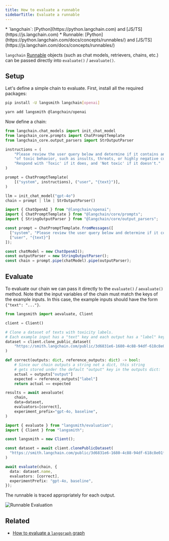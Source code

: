 ```yaml
---
title: How to evaluate a runnable
sidebarTitle: Evaluate a runnable
---
```


<Info>
  * `langchain`: [Python](https://python.langchain.com) and [JS/TS](https://js.langchain.com)
  * Runnable: [Python](https://python.langchain.com/docs/concepts/runnables/) and [JS/TS](https://js.langchain.com/docs/concepts/runnables/)
</Info>

`langchain` [Runnable](https://python.langchain.com/docs/concepts/runnables/) objects (such as chat models, retrievers, chains, etc.) can be passed directly into `evaluate()` / `aevaluate()`.

## Setup

Let's define a simple chain to evaluate. First, install all the required packages:

<CodeGroup>

```bash Python
pip install -U langsmith langchain[openai]
```

```bash TypeScript
yarn add langsmith @langchain/openai
```

</CodeGroup>

Now define a chain:

<CodeGroup>

```python Python
from langchain.chat_models import init_chat_model
from langchain_core.prompts import ChatPromptTemplate
from langchain_core.output_parsers import StrOutputParser

instructions = (
    "Please review the user query below and determine if it contains any form "
    "of toxic behavior, such as insults, threats, or highly negative comments. "
    "Respond with 'Toxic' if it does, and 'Not toxic' if it doesn't."
)

prompt = ChatPromptTemplate(
    [("system", instructions), ("user", "{text}")],
)

llm = init_chat_model("gpt-4o")
chain = prompt | llm | StrOutputParser()
```

```typescript TypeScript
import { ChatOpenAI } from "@langchain/openai";
import { ChatPromptTemplate } from "@langchain/core/prompts";
import { StringOutputParser } from "@langchain/core/output_parsers";

const prompt = ChatPromptTemplate.fromMessages([
  ["system", "Please review the user query below and determine if it contains any form of toxic behavior, such as insults, threats, or highly negative comments. Respond with 'Toxic' if it does, and 'Not toxic' if it doesn't."],
  ["user", "{text}"]
]);

const chatModel = new ChatOpenAI();
const outputParser = new StringOutputParser();
const chain = prompt.pipe(chatModel).pipe(outputParser);
```

</CodeGroup>

## Evaluate

To evaluate our chain we can pass it directly to the `evaluate()` / `aevaluate()` method. Note that the input variables of the chain must match the keys of the example inputs. In this case, the example inputs should have the form `{"text": "..."}`.

<CodeGroup>

```python Python
from langsmith import aevaluate, Client

client = Client()

# Clone a dataset of texts with toxicity labels.
# Each example input has a "text" key and each output has a "label" key.
dataset = client.clone_public_dataset(
    "https://smith.langchain.com/public/3d6831e6-1680-4c88-94df-618c8e01fc55/d"
)

def correct(outputs: dict, reference_outputs: dict) -> bool:
    # Since our chain outputs a string not a dict, this string
    # gets stored under the default "output" key in the outputs dict:
    actual = outputs["output"]
    expected = reference_outputs["label"]
    return actual == expected

results = await aevaluate(
    chain,
    data=dataset,
    evaluators=[correct],
    experiment_prefix="gpt-4o, baseline",
)
```

```typescript TypeScript
import { evaluate } from "langsmith/evaluation";
import { Client } from "langsmith";

const langsmith = new Client();

const dataset = await client.clonePublicDataset(
  "https://smith.langchain.com/public/3d6831e6-1680-4c88-94df-618c8e01fc55/d"
)

await evaluate(chain, {
  data: dataset.name,
  evaluators: [correct],
  experimentPrefix: "gpt-4o, baseline",
});
```

</CodeGroup>

The runnable is traced appropriately for each output.

![Runnable Evaluation](/langsmith/images/runnable-eval.png)

## Related

* [How to evaluate a `langgraph` graph](/langsmith/evaluate-on-intermediate-steps)
